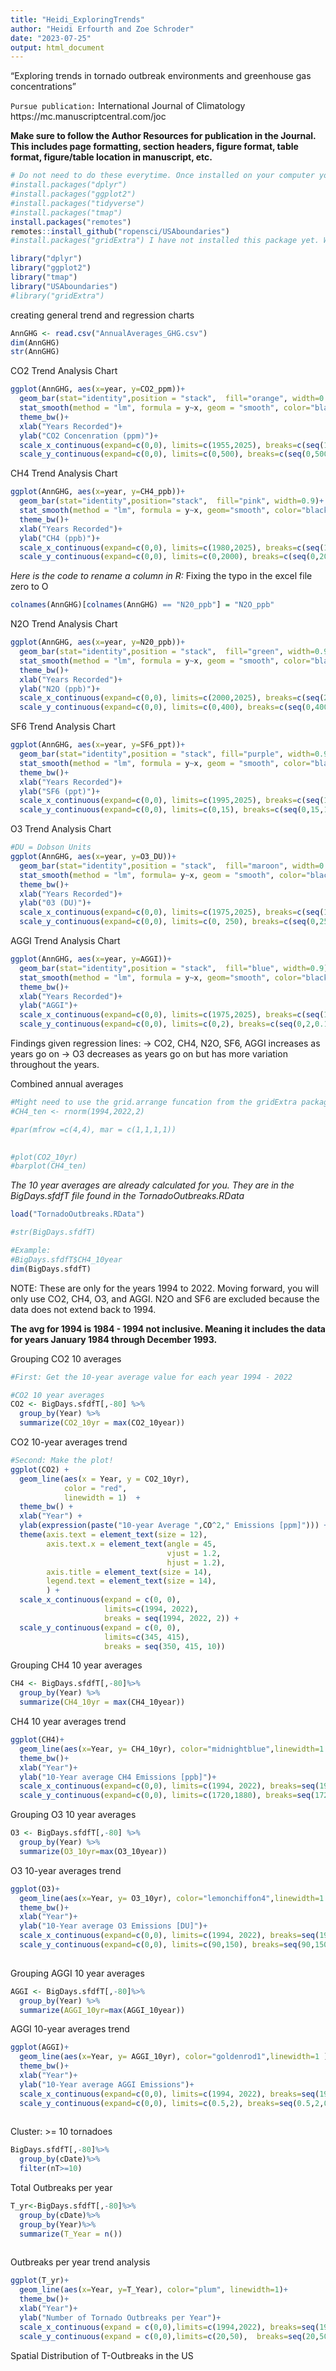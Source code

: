 ```yaml
---
title: "Heidi_ExploringTrends"
author: "Heidi Erfourth and Zoe Schroder"
date: "2023-07-25"
output: html_document
---
```


“Exploring trends in tornado outbreak environments and greenhouse gas concentrations” 

`Pursue publication:` International Journal of Climatology
                      https://mc.manuscriptcentral.com/joc 

**Make sure to follow the Author Resources for publication in the Journal. This includes page formatting, section headers, figure format, table format, figure/table location in manuscript, etc.**

```r
# Do not need to do these everytime. Once installed on your computer you are finished. 
#install.packages("dplyr")
#install.packages("ggplot2")
#install.packages("tidyverse")
#install.packages("tmap")
install.packages("remotes")
remotes::install_github("ropensci/USAboundaries")
#install.packages("gridExtra") I have not installed this package yet. Waiting to see if this is the one I need to create the 4x6 layout fo rthe 10 year averages
```

```r
library("dplyr")
library("ggplot2")
library("tmap")
library("USAboundaries")
#library("gridExtra")
```

creating general trend and regression charts 
```r
AnnGHG <- read.csv("AnnualAverages_GHG.csv")
dim(AnnGHG)
str(AnnGHG)
```

CO2 Trend Analysis Chart
```r
ggplot(AnnGHG, aes(x=year, y=CO2_ppm))+
  geom_bar(stat="identity",position = "stack",  fill="orange", width=0.9)+
  stat_smooth(method = "lm", formula = y~x, geom = "smooth", color="black",linewidth=1.5)+
  theme_bw()+
  xlab("Years Recorded")+
  ylab("CO2 Concenration (ppm)")+
  scale_x_continuous(expand=c(0,0), limits=c(1955,2025), breaks=c(seq(1960,2025,10)))+
  scale_y_continuous(expand=c(0,0), limits=c(0,500), breaks=c(seq(0,500,50)))
```

CH4 Trend Analysis Chart
```r
ggplot(AnnGHG, aes(x=year, y=CH4_ppb))+
  geom_bar(stat="identity",position="stack",  fill="pink", width=0.9)+
  stat_smooth(method = "lm", formula = y~x, geom="smooth", color="black", linewidth=1.5)+
  theme_bw()+
  xlab("Years Recorded")+
  ylab("CH4 (ppb)")+
  scale_x_continuous(expand=c(0,0), limits=c(1980,2025), breaks=c(seq(1980, 2025, 10)))+
  scale_y_continuous(expand=c(0,0), limits=c(0,2000), breaks=c(seq(0,2000,100)))
```

*Here is the code to rename a column in R: * Fixing the typo in the excel file zero to O
```r
colnames(AnnGHG)[colnames(AnnGHG) == "N20_ppb"] = "N2O_ppb"
```

N2O Trend Analysis Chart
```r
ggplot(AnnGHG, aes(x=year, y=N20_ppb))+
  geom_bar(stat="identity",position = "stack",  fill="green", width=0.9)+
  stat_smooth(method = "lm", formula = y~x, geom = "smooth", color="black", linewidth=1.5)+
  theme_bw()+
  xlab("Years Recorded")+
  ylab("N2O (ppb)")+
  scale_x_continuous(expand=c(0,0), limits=c(2000,2025), breaks=c(seq(2000, 2025, 4)))+
  scale_y_continuous(expand=c(0,0), limits=c(0,400), breaks=c(seq(0,400,25)))
``` 

SF6 Trend Analysis Chart
```r
ggplot(AnnGHG, aes(x=year, y=SF6_ppt))+
  geom_bar(stat="identity",position = "stack", fill="purple", width=0.9)+
  stat_smooth(method = "lm", formula = y~x, geom = "smooth", color="black", linewidth=1.5)+
  theme_bw()+
  xlab("Years Recorded")+
  ylab("SF6 (ppt)")+
  scale_x_continuous(expand=c(0,0), limits=c(1995,2025), breaks=c(seq(1995, 2025, 4)))+
  scale_y_continuous(expand=c(0,0), limits=c(0,15), breaks=c(seq(0,15,1)))
```

O3 Trend Analysis Chart  
```r
#DU = Dobson Units
ggplot(AnnGHG, aes(x=year, y=O3_DU))+
  geom_bar(stat="identity",position = "stack",  fill="maroon", width=0.9)+
  stat_smooth(method = "lm", formula= y~x, geom = "smooth", color="black", linewidth=1.5)+
  theme_bw()+
  xlab("Years Recorded")+
  ylab("03 (DU)")+
  scale_x_continuous(expand=c(0,0), limits=c(1975,2025), breaks=c(seq(1975, 2025, 4)))+
  scale_y_continuous(expand=c(0,0), limits=c(0, 250), breaks=c(seq(0,250, 25)))
```

AGGI Trend Analysis Chart
```r
ggplot(AnnGHG, aes(x=year, y=AGGI))+
  geom_bar(stat="identity",position = "stack",  fill="blue", width=0.9)+
  stat_smooth(method = "lm", formula = y~x, geom="smooth", color="black", linewidth=1.5)+
  theme_bw()+
  xlab("Years Recorded")+
  ylab("AGGI")+
  scale_x_continuous(expand=c(0,0), limits=c(1975,2025), breaks=c(seq(1975, 2025, 4)))+
  scale_y_continuous(expand=c(0,0), limits=c(0,2), breaks=c(seq(0,2,0.1)))

```
Findings given regression lines:
  -> CO2, CH4, N2O, SF6, AGGI  increases as years go on
  -> O3 decreases as years go on but has more variation throughout the years. 
  
Combined annual  averages
```r

#Might need to use the grid.arrange funcation from the gridExtra package. 
#CH4_ten <- rnorm(1994,2022,2)

#par(mfrow =c(4,4), mar = c(1,1,1,1))

    
#plot(CO2_10yr)
#barplot(CH4_ten)

```

*The 10 year averages are already calculated for you. They are in the BigDays.sfdfT file found in the TornadoOutbreaks.RData*

```r
load("TornadoOutbreaks.RData")

#str(BigDays.sfdfT)

#Example: 
#BigDays.sfdfT$CH4_10year
dim(BigDays.sfdfT)


```
NOTE: These are only for the years 1994 to 2022. Moving forward, you will only use CO2, CH4, O3, and AGGI. N2O and SF6 are excluded because the data does not extend back to 1994. 

**The avg for 1994 is 1984 - 1994 not inclusive. Meaning it includes the data for years January 1984 through December 1993.**

Grouping CO2 10 averages
```r
#First: Get the 10-year average value for each year 1994 - 2022

#CO2 10 year averages
CO2 <- BigDays.sfdfT[,-80] %>%
  group_by(Year) %>%
  summarize(CO2_10yr = max(CO2_10year))

```

CO2 10-year averages trend
```r
#Second: Make the plot!
ggplot(CO2) +
  geom_line(aes(x = Year, y = CO2_10yr), 
            color = "red",
            linewidth = 1)  +
  theme_bw() +
  xlab("Year") +
  ylab(expression(paste("10-year Average ",CO^2," Emissions [ppm]"))) +
  theme(axis.text = element_text(size = 12), 
        axis.text.x = element_text(angle = 45, 
                                   vjust = 1.2, 
                                   hjust = 1.2),
        axis.title = element_text(size = 14), 
        legend.text = element_text(size = 14),
        ) +
  scale_x_continuous(expand = c(0, 0), 
                     limits=c(1994, 2022), 
                     breaks = seq(1994, 2022, 2)) + 
  scale_y_continuous(expand = c(0, 0), 
                     limits=c(345, 415), 
                     breaks = seq(350, 415, 10)) 
```

Grouping CH4 10 year averages
```r
CH4 <- BigDays.sfdfT[,-80]%>%
  group_by(Year) %>%
  summarize(CH4_10yr = max(CH4_10year))

```

CH4 10 year averages trend
```r
ggplot(CH4)+
  geom_line(aes(x=Year, y= CH4_10yr), color="midnightblue",linewidth=1 )+
  theme_bw()+
  xlab("Year")+
  ylab("10-Year average CH4 Emissions [ppb]")+
  scale_x_continuous(expand=c(0,0), limits=c(1994, 2022), breaks=seq(1994,2022,2))+
  scale_y_continuous(expand=c(0,0), limits=c(1720,1880), breaks=seq(1720,1880, 20))

```

Grouping O3 10 year averages
```r
O3 <- BigDays.sfdfT[,-80] %>%
  group_by(Year) %>%
  summarize(O3_10yr=max(O3_10year))

```

O3 10-year averages trend
```r
ggplot(O3)+
  geom_line(aes(x=Year, y= O3_10yr), color="lemonchiffon4",linewidth=1 )+
  theme_bw()+
  xlab("Year")+
  ylab("10-Year average O3 Emissions [DU]")+
  scale_x_continuous(expand=c(0,0), limits=c(1994, 2022), breaks=seq(1994,2022,2))+
  scale_y_continuous(expand=c(0,0), limits=c(90,150), breaks=seq(90,150, 20))
  
```

Grouping AGGI 10 year averages
```r
AGGI <- BigDays.sfdfT[,-80]%>%
  group_by(Year) %>%
  summarize(AGGI_10yr=max(AGGI_10year))
```

AGGI 10-year averages trend
```r
ggplot(AGGI)+
  geom_line(aes(x=Year, y= AGGI_10yr), color="goldenrod1",linewidth=1 )+
  theme_bw()+
  xlab("Year")+
  ylab("10-Year average AGGI Emissions")+
  scale_x_continuous(expand=c(0,0), limits=c(1994, 2022), breaks=seq(1994,2022,2))+
  scale_y_continuous(expand=c(0,0), limits=c(0.5,2), breaks=seq(0.5,2,0.1))
  
```

Cluster: >= 10 tornadoes 
```r
BigDays.sfdfT[,-80]%>%
  group_by(cDate)%>%
  filter(nT>=10)

```

Total Outbreaks per year
```r
T_yr<-BigDays.sfdfT[,-80]%>%
  group_by(cDate)%>%
  group_by(Year)%>%
  summarize(T_Year = n())
  
```
 
Outbreaks per year trend analysis
```r
ggplot(T_yr)+
  geom_line(aes(x=Year, y=T_Year), color="plum", linewidth=1)+
  theme_bw()+
  xlab("Year")+
  ylab("Number of Tornado Outbreaks per Year")+
  scale_x_continuous(expand = c(0,0),limits=c(1994,2022), breaks=seq(1994,2022,2))+
  scale_y_continuous(expand = c(0,0),limits=c(20,50),  breaks=seq(20,50,5))

```
 
Spatial Distribution of T-Outbreaks in the US
```r


```



